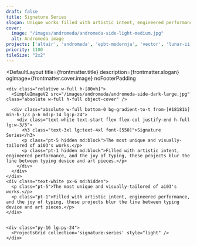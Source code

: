 ```yaml
---
draft: false
title: Signature Series
slogan: Unique works filled with artistic intent, engineered performance, and the joy of typing.
cover:
  image: "/images/andromeda/andromeda-side-light-medium.jpg"
  alt: Andromeda image
projects: ['altair', 'andromeda', 'epbt-modernja', 'vector', 'lunar-ii', 'epbt-simpleja', 'lunar']
priority: 1100
tileSize: "2x2"
---
```


<DefaultLayout 
  title={frontmatter.title} 
  description={frontmatter.slogan} 
  ogImage={frontmatter.cover.image}
  noFooterPadding
>

  <div class="bg-zinc-900 pb-20">

    <div class="relative w-full h-[80vh]">
      <SimpleImageV2 src="/images/andromeda/andromeda-side-dark-large.jpg" class="absolute w-full h-full object-cover" />

      <div class="absolute w-full bottom-0 bg-gradient-to-t from-[#18181b] min-h-1/3 p-6 md:p-14 lg:p-24">
        <div class="text-white text-start flex flex-col justify-end h-full lg:w-3/5">
          <h3 class="text-3xl lg:text-4xl font-[550]">Signature Series</h3>
          <p class="pt-5 hidden md:block">The most unique and visually-tailored of ai03's works.</p>
          <p class="pt-1 hidden md:block">Filled with artistic intent, engineered performance, and the joy of typing, these projects blur the line between typing device and art pieces.</p>
        </div>
      </div>
    </div>
    <div class="text-white px-6 md:hidden">
      <p class="pt-5">The most unique and visually-tailored of ai03's works.</p>
      <p class="pt-1">Filled with artistic intent, engineered performance, and the joy of typing, these projects blur the line between typing device and art pieces.</p>
    </div>

    
    <div class="py-16 lg:py-24">
      <ProjectsGrid collection='signature-series' style="light" />
    </div>

  </div>

</DefaultLayout>